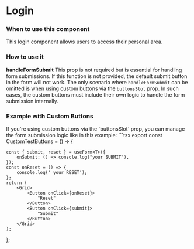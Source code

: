 
<Meta of={LoginStories} />

<h1>Login</h1>
<Primary />
<Controls/>


<h3>When to use this component</h3>
This login component allows users to access their personal area.

<h3>How to use it</h3>

<b>handleFormSubmit</b> This prop is not required but is essential for handling form submissions. 
If this function is not provided, the default submit button in the form will not work. 
The only scenario where `handleFormSubmit` can be omitted is when using custom buttons via the `buttonsSlot` prop.
In such cases, the custom buttons must include their own logic to handle the form submission internally.

<h3>Example with Custom Buttons</h3>
If you're using custom buttons via the `buttonsSlot` prop, you can manage the form submission logic like in this example:

<Story of={LoginStories.LoginWithButtonSlot}  />
```tsx
export const CustomTestButtons = () => {

    const { submit, reset } = useForm<T>({
        onSubmit: () => console.log("your SUBMIT"),
    });
    const onReset = () => {
        console.log(' your RESET');
    };
    return (
        <Grid>
            <Button onClick={onReset}>
                "Reset"
            </Button>
            <Button onClick={submit}>
                "Submit"
            </Button>
        </Grid>
    );
};

```